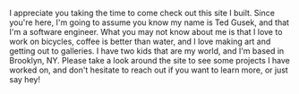  I appreciate you taking the time to come check out this site I built.  Since you're here, I'm going to assume you know my name is Ted Gusek, and that I'm a software engineer.  What you may not know about me is that I love to work on bicycles, coffee is better than water, and I love making art and getting out to galleries.  I have two kids that are my world, and I'm based in Brooklyn, NY.  Please take a look around the site to see some projects I have worked on, and don't hesitate to reach out if you want to learn more, or just say hey!

